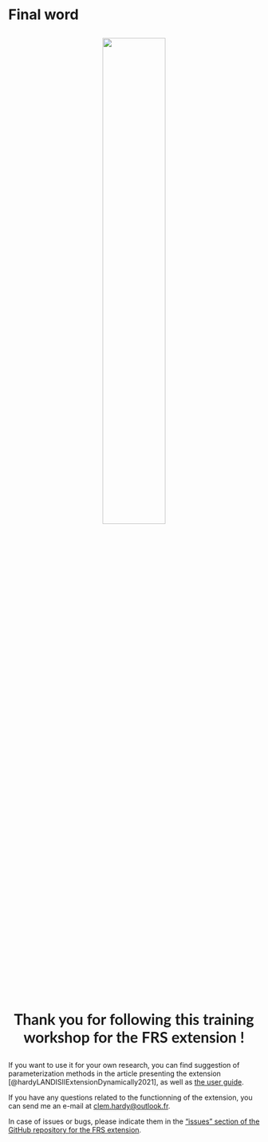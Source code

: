 # Final word


<div style="font-family:Lato; font-size:30px; text-align: center !important; width: 100%  !important;">
![](./imgs/tom-parsons-F5qVefeCrp8-unsplash.jpg){width=50%}
<br>
**Thank you for following this training workshop for the FRS extension !**
</div>

If you want to use it for your own research, you can find suggestion of parameterization methods in the article presenting the extension [@hardyLANDISIIExtensionDynamically2021], as well as [the user guide](https://github.com/Klemet/LANDIS-II-Forest-Roads-Simulation-extension/raw/master/docs/LANDIS-II%20Forest%20Roads%20Simulation%20v1.3.1%20User%20Guide.pdf).

If you have any questions related to the functionning of the extension, you can send me an e-mail at [clem.hardy@outlook.fr](mailto:clem.hardy@outlook.fr).

In case of issues or bugs, please indicate them in the ["issues" section of the GitHub repository for the FRS extension](https://github.com/Klemet/LANDIS-II-Forest-Roads-Simulation-extension/issues).
